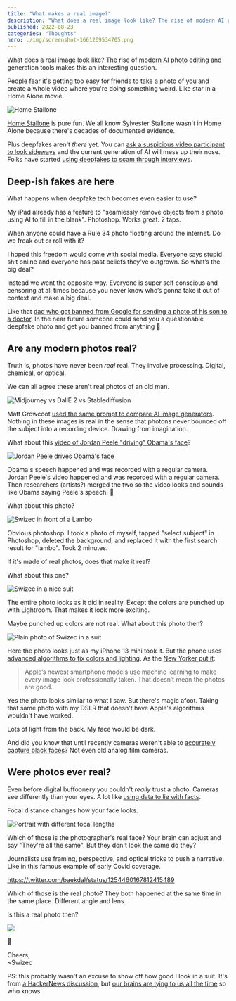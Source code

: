 ```yaml
---
title: "What makes a real image?"
description: "What does a real image look like? The rise of modern AI photo editing and generation tools makes this an interesting question."
published: 2022-08-23
categories: "Thoughts"
hero: ./img/screenshot-1661269534705.png
---
```


What does a real image look like? The rise of modern AI photo editing and generation tools makes this an interesting question.

People fear it's getting too easy for friends to take a photo of you and create a whole video where you're doing something weird. Like star in a Home Alone movie.

![Home Stallone](./img/Home-Stallonegg0a75.gif)

[Home Stallone](https://www.youtube.com/watch?v=2svOtXaD3gg) is pure fun. We all know Sylvester Stallone wasn't in Home Alone because there's decades of documented evidence.

Plus deepfakes aren't _there_ yet. You can [ask a suspicious video participant to look sideways](https://mindmatters.ai/2022/08/a-novel-trick-for-detecting-deepfakes-a-sideways-view/) and the current generation of AI will mess up their nose. Folks have started [using deepfakes to scam through interviews](https://mashable.com/article/deepfake-job-interviews-fbi).

## Deep-ish fakes are here

What happens when deepfake tech becomes even easier to use?

My iPad already has a feature to "seamlessly remove objects from a photo using AI to fill in the blank". Photoshop. Works great. 2 taps.

When anyone could have a Rule 34 photo floating around the internet. Do we freak out or roll with it?

I hoped this freedom would come with social media. Everyone says stupid shit online and everyone has past beliefs they’ve outgrown. So what’s the big deal?

Instead we went the opposite way. Everyone is super self conscious and censoring at all times because you never know who’s gonna take it out of context and make a big deal.

Like that [dad who got banned from Google for sending a photo of his son to a doctor](https://nypost.com/2022/08/22/google-bans-dad-for-sending-pics-of-toddlers-swollen-genitals-to-doctor/). In the near future someone could send you a questionable deepfake photo and get you banned from anything 🤔

## Are any modern photos real?

Truth is, photos have never been _real_ real. They involve processing. Digital, chemical, or optical.

We can all agree these aren't real photos of an old man.

![Midjourney vs DallE 2 vs Stablediffusion](./img/Midjourney-vs-DallE-2-vs-Stablediffusionhaag6i.jpeg)

Matt Growcoot [used the same prompt to compare AI image generators](https://petapixel.com/2022/08/22/ai-image-generators-compared-side-by-side-reveals-stark-differences/). Nothing in these images is real in the sense that photons never bounced off the subject into a recording device. Drawing from imagination.

What about this [video of Jordan Peele "driving" Obama's face](https://www.commonsensemedia.org/articles/common-sense-explains-what-are-deepfake-videos)?

[![Jordan Peele drives Obama's face](./img/Jordan-Peele-drives-Obamas-facecbgj8d.jpeg)](https://www.youtube.com/watch?v=cQ54GDm1eL0)

Obama's speech happened and was recorded with a regular camera. Jordan Peele's video happened and was recorded with a regular camera. Then researchers (artists?) merged the two so the video looks and sounds like Obama saying Peele's speech. 🤔

What about this photo?

![Swizec in front of a Lambo](./img/Swizec-in-front-of-a-Lamboj1355c.jpeg)

Obvious photoshop. I took a photo of myself, tapped "select subject" in Photoshop, deleted the background, and replaced it with the first search result for "lambo". Took 2 minutes.

If it's made of real photos, does that make it real?

What about this one?

![Swizec in a nice suit](./img/Swizec-in-a-nice-suit05cea5.png)

The entire photo looks as it did in reality. Except the colors are punched up with Lightroom. That makes it look more exciting.

Maybe punched up colors are not real. What about this photo then?

![Plain photo of Swizec in a suit](./img/Plain-photo-of-Swizec-in-a-suit29acaj.png)

Here the photo looks just as my iPhone 13 mini took it. But the phone uses [advanced algorithms to fix colors and lighting](https://www.researchgate.net/publication/266656189_Advanced_color_processing_for_mobile_devices). As the [New Yorker put it](https://www.newyorker.com/culture/infinite-scroll/have-iphone-cameras-become-too-smart):

> Apple’s newest smartphone models use machine learning to make every image look professionally taken. That doesn’t mean the photos are good.

Yes the photo looks similar to what I saw. But there's magic afoot. Taking that same photo with my DSLR that doesn't have Apple's algorithms wouldn't have worked.

Lots of light from the back. My face would be dark.

And did you know that until recently cameras weren't able to [accurately capture black faces](https://www.vox.com/2015/9/18/9348821/photography-race-bias)? Not even old analog film cameras.

## Were photos ever real?

Even before digital buffoonery you couldn't _really_ trust a photo. Cameras see differently than your eyes. A lot like [using data to lie with facts](https://swizec.com/blog/how-to-lie-with-facts/).

Focal distance changes how your face looks.

![Portrait with different focal lengths](./img/Portrait-with-different-focal-lengthsa28f97.gif)

Which of those is the photographer's real face? Your brain can adjust and say "They're all the same". But they don't look the same do they?

Journalists use framing, perspective, and optical tricks to push a narrative. Like in this famous example of early Covid coverage.

https://twitter.com/baekdal/status/1254460167812415489

Which of those is the real photo? They both happened at the same time in the same place. Different angle and lens.

Is this a real photo then?

![](./img/ame=medium9742ed.jpeg)

🤨

Cheers,<br/>
~Swizec

PS: this probably wasn't an excuse to show off how good I look in a suit. It's from [a HackerNews discussion](https://news.ycombinator.com/item?id=32556107), but [our brains are lying to us all the time](https://en.wikipedia.org/wiki/List_of_cognitive_biases) so who knows

